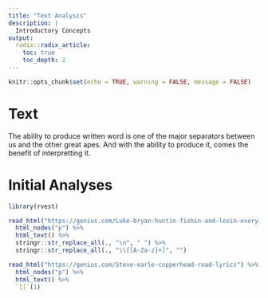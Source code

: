 ```yaml
---
title: "Text Analysis"
description: |
  Introductory Concepts
output:
  radix::radix_article:
    toc: true
    toc_depth: 2
---
```


```r
knitr::opts_chunk$set(echo = TRUE, warning = FALSE, message = FALSE)
```

# Text

The ability to produce written word is one of the major separators between us and the other great apes. And with the ability to produce it, comes the benefit of interpretting it.



# Initial Analyses

```r
library(rvest)

read_html("https://genius.com/Luke-bryan-huntin-fishin-and-lovin-every-day-lyrics") %>% 
  html_nodes("p") %>% 
  html_text() %>% 
  stringr::str_replace_all(., "\n", " ") %>% 
  stringr::str_replace_all(., "\\[[A-Za-z]+]", "")
```

```r
read_html("https://genius.com/Steve-earle-copperhead-road-lyrics") %>% 
  html_nodes("p") %>% 
  html_text() %>% 
  `[[`(1)
```

